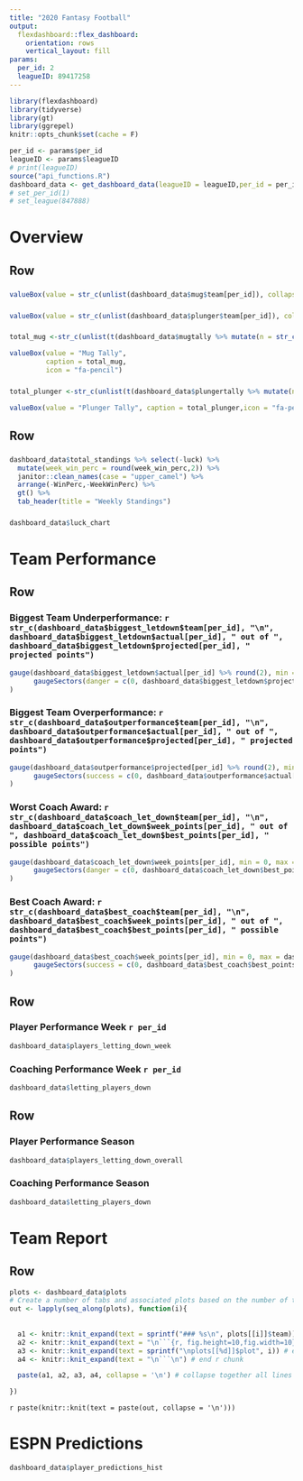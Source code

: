 ```yaml
---
title: "2020 Fantasy Football"
output: 
  flexdashboard::flex_dashboard:
    orientation: rows
    vertical_layout: fill
params: 
  per_id: 2
  leagueID: 89417258
---
```


```r
library(flexdashboard)
library(tidyverse)
library(gt)
library(ggrepel)
knitr::opts_chunk$set(cache = F)
```


```r
per_id <- params$per_id
leagueID <- params$leagueID
# print(leagueID)
source("api_functions.R")
dashboard_data <- get_dashboard_data(leagueID = leagueID,per_id = per_id)
# set_per_id(1)
# set_league(847888)
```

Overview
===============================

Row {data-height=50}
-------------------------------------

### 

```r
valueBox(value = str_c(unlist(dashboard_data$mug$team[per_id]), collapse = " & "), caption = str_c("Week ", params$per_id, " Mug (Best Team): ", dashboard_data$mug$week_points[per_id], " Points"), icon = "fa-pencil")
```

### 

```r
valueBox(value = str_c(unlist(dashboard_data$plunger$team[per_id]), collapse = " & "), caption = str_c("Week ", params$per_id, " Plunger (Worst Team): ", dashboard_data$plunger$week_points[per_id], " Points"), icon = "fa-pencil")
```

### 

```r
total_mug <-str_c(unlist(t(dashboard_data$mugtally %>% mutate(n = str_c(n,"<br>")))),collapse = " ")
```


```r
valueBox(value = "Mug Tally",
         caption = total_mug,
         icon = "fa-pencil")

```

###

```r
total_plunger <-str_c(unlist(t(dashboard_data$plungertally %>% mutate(n = str_c(n,"<br>")))),collapse = " ")
```


```r
valueBox(value = "Plunger Tally", caption = total_plunger,icon = "fa-pencil")

```

Row {data-height=350}
-------------------------------------
   
### 

```r
dashboard_data$total_standings %>% select(-luck) %>% 
  mutate(week_win_perc = round(week_win_perc,2)) %>% 
  janitor::clean_names(case = "upper_camel") %>% 
  arrange(-WinPerc,-WeekWinPerc) %>% 
  gt() %>% 
  tab_header(title = "Weekly Standings") 

```   
    
### 

```r
dashboard_data$luck_chart
```

Team Performance
===============================


Row {data-height=130}
-------------------------------------

### Biggest Team Underperformance: `r str_c(dashboard_data$biggest_letdown$team[per_id], "\n", dashboard_data$biggest_letdown$actual[per_id], " out of ", dashboard_data$biggest_letdown$projected[per_id], " projected points")`

```r
gauge(dashboard_data$biggest_letdown$actual[per_id] %>% round(2), min = 0, max = dashboard_data$biggest_letdown$projected[per_id] %>% round(2), 
      gaugeSectors(danger = c(0, dashboard_data$biggest_letdown$projected[per_id]))
)

```

### Biggest Team Overperformance: `r str_c(dashboard_data$outperformance$team[per_id], "\n", dashboard_data$outperformance$actual[per_id], " out of ", dashboard_data$outperformance$projected[per_id], " projected points")`

```r
gauge(dashboard_data$outperformance$projected[per_id] %>% round(2), min = 0, max = dashboard_data$outperformance$actual[per_id] %>% round(2), 
      gaugeSectors(success = c(0, dashboard_data$outperformance$actual[per_id]))
)
```

### Worst Coach Award:  `r str_c(dashboard_data$coach_let_down$team[per_id], "\n", dashboard_data$coach_let_down$week_points[per_id], " out of ", dashboard_data$coach_let_down$best_points[per_id], " possible points")`

```r
gauge(dashboard_data$coach_let_down$week_points[per_id], min = 0, max = dashboard_data$coach_let_down$best_points[per_id], 
      gaugeSectors(danger = c(0, dashboard_data$coach_let_down$best_points[per_id]))
)

```

### Best Coach Award:  `r str_c(dashboard_data$best_coach$team[per_id], "\n", dashboard_data$best_coach$week_points[per_id], " out of ", dashboard_data$best_coach$best_points[per_id], " possible points")`

```r
gauge(dashboard_data$best_coach$week_points[per_id], min = 0, max = dashboard_data$best_coach$best_points[per_id], 
      gaugeSectors(success = c(0, dashboard_data$best_coach$best_points[per_id]))
)

```


Row {data-height=300}
-------------------------------------
    
### Player Performance Week `r per_id`
    
```r
dashboard_data$players_letting_down_week
```
    
### Coaching Performance Week `r per_id`

```r
dashboard_data$letting_players_down
```

Row {data-height=300}
-------------------------------------
    
### Player Performance Season
    
```r
dashboard_data$players_letting_down_overall
```
    
### Coaching Performance Season

```r
dashboard_data$letting_players_down
```

Team Report
===============================

Row {.tabset .tabset-fade}
-------------------------------------

``` r
plots <- dashboard_data$plots
# Create a number of tabs and associated plots based on the number of teams in the league.
out <- lapply(seq_along(plots), function(i){
  
  
  a1 <- knitr::knit_expand(text = sprintf("### %s\n", plots[[i]]$team)) # tab header, auto extracts names of `plot`
  a2 <- knitr::knit_expand(text = "\n```{r, fig.height=10,fig.width=10}") # start r chunk
  a3 <- knitr::knit_expand(text = sprintf("\nplots[[%d]]$plot", i)) # extract graphs by "writing" out `plots[[1]]$plot`, `plots[[1]]$plot` etc. to be rendered later
  a4 <- knitr::knit_expand(text = "\n```\n") # end r chunk

  paste(a1, a2, a3, a4, collapse = '\n') # collapse together all lines with newline separator

})

```
   
`r paste(knitr::knit(text = paste(out, collapse = '\n')))`
   

ESPN Predictions
===============================

```r
dashboard_data$player_predictions_hist
```

